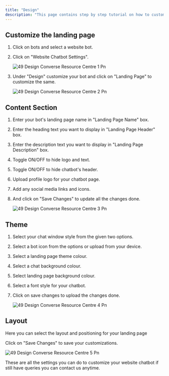 ```yaml
---
title: "Design"
description: "This page contains step by step tutorial on how to customize landing page bot."
---
```


## **Customize the landing page**

1. Click on bots and select a website bot.
2. Click on "Website Chatbot Settings".

   ![49 Design Converse Resource Centre 1 Pn](/images/how-botpenguin-works/website-design/49.design__Converse_resource_centre-1.png)
3. Under "Design" customize your bot and click on "Landing Page" to customize the same.

   ![49 Design Converse Resource Centre 2 Pn](/images/how-botpenguin-works/website-design/49.design__Converse_resource_centre-2.png)

## **Content Section**

1. Enter your bot's landing page name in "Landing Page Name" box.
2. Enter the heading text you want to display in "Landing Page Header" box.
3. Enter the description text you want to display in "Landing Page Description" box.
4. Toggle ON/OFF to hide logo and text.
5. Toggle ON/OFF to hide chatbot's header.
6. Upload profile logo for your chatbot page.
7. Add any social media links and icons.
8. And click on "Save Changes" to update all the changes done.

   ![49 Design Converse Resource Centre 3 Pn](/images/how-botpenguin-works/website-design/49.design__Converse_resource_centre-3.png)

## **Theme**

1. Select your chat window style from the given two options.
2. Select a bot icon from the options or upload from your device.
3. Select a landing page theme colour.
4. Select a chat background colour.
5. Select landing page background colour.
6. Select a font style for your chatbot.
7. Click on save changes to upload the changes done.

   ![49 Design Converse Resource Centre 4 Pn](/images/how-botpenguin-works/website-design/49.design__Converse_resource_centre-4.png)

## **Layout**

Here you can select the layout and positioning for your landing page

Click on "Save Changes" to save your customizations.

![49 Design Converse Resource Centre 5 Pn](/images/how-botpenguin-works/website-design/49.design__Converse_resource_centre-6.png)

These are all the settings you can do to customize your website chatbot if still have queries you can contact us anytime.